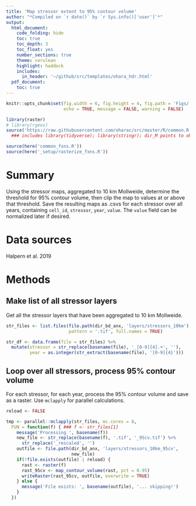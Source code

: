 ```yaml
---
title: 'Map stressor extent to 95% contour volume'
author: "*Compiled on `r date()` by `r Sys.info()['user']`*"
output: 
  html_document:
    code_folding: hide
    toc: true
    toc_depth: 3
    toc_float: yes
    number_sections: true
    theme: cerulean
    highlight: haddock
    includes: 
      in_header: '~/github/src/templates/ohara_hdr.html'
  pdf_document:
    toc: true
---
```


``` r

knitr::opts_chunk$set(fig.width = 6, fig.height = 4, fig.path = 'Figs/',
                      echo = TRUE, message = FALSE, warning = FALSE)

library(raster)
# library(rgeos)
source('https://raw.githubusercontent.com/oharac/src/master/R/common.R')  ###
  ### includes library(tidyverse); library(stringr); dir_M points to ohi directory

source(here('common_fxns.R'))
source(here('_setup/rasterize_fxns.R'))

```

# Summary

Using the stressor maps, aggregated to 10 km Mollweide, determine the threshold for 95% contour volume, then clip the map to values at or above that threshold.  Save the resulting maps as .csvs for each stressor over all years, containing `cell_id`, `stressor`, `year`, `value`.  The `value` field can be normalized later if desired.

# Data sources

Halpern et al. 2019

# Methods

## Make list of all stressor layers

Get all the stressor layers that have been aggregated to 10 km Mollweide.

```r
str_files <- list.files(file.path(dir_bd_anx, 'layers/stressors_10km'),
                        pattern = '.tif', full.names = TRUE)

str_df <- data.frame(file = str_files) %>%
  mutate(stressor = str_replace(basename(file), '_[0-9]{4}.+', ''),
         year = as.integer(str_extract(basename(file), '[0-9]{4}')))
```

## Loop over all stressors, process 95% contour volume

For each stressor, for each year, process the 95% contour volume and save as a raster.  Use `mclapply` for parallel calculations.

```r
reload <- FALSE

tmp <- parallel::mclapply(str_files, mc.cores = 8,
  FUN = function(f) { ### f <- str_files[1]
    message('Processing ', basename(f))
    new_file <- str_replace(basename(f), '.tif', '_95cv.tif') %>%
      str_replace('_rescaled', '')
    outfile <- file.path(dir_bd_anx, 'layers/stressors_10km_95cv',
                         new_file)
    if(!file.exists(outfile) | reload) {
      rast <- raster(f)
      rast_95cv <- map_contour_volume(rast, pct = 0.95)
      writeRaster(rast_95cv, outfile, overwrite = TRUE)
    } else {
      message('File exists: ', basename(outfile), '... skipping!')
    }
  })
```


